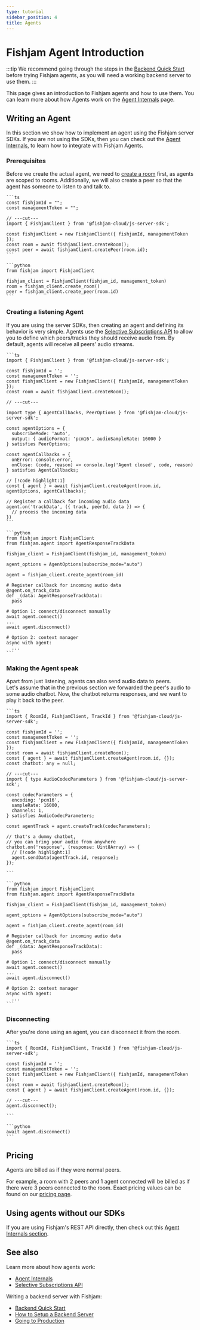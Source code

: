 ```yaml
---
type: tutorial
sidebar_position: 4
title: Agents
---
```



# Fishjam Agent Introduction

:::tip
We recommend going through the steps in the [Backend Quick Start](../tutorials/backend-quick-start)
before trying Fishjam agents, as you will need a working backend server to use them.
:::

This page gives an introduction to Fishjam agents and how to use them.
You can learn more about how Agents work on the [Agent Internals](../explanation/agent-internals) page.

<AgentDefinition />

## Writing an Agent

In this section we show how to implement an agent using the Fishjam server SDKs.
If you are not using the SDKs, then you can check out the [Agent Internals](../explanation/agent-internals#agent-lifecycle), to learn how to integrate with Fishjam Agents.

### Prerequisites

Before we create the actual agent, we need to [create a room](../tutorials/backend-quick-start#step-4-create-a-room) first, as agents are scoped to rooms.
Additionally, we will also create a peer so that the agent has someone to listen to and talk to.

<Tabs groupId="language">
  <TabItem value="ts" label="TypeScript">
  
    ```ts
    const fishjamId = "";
    const managementToken = "";
    
    // ---cut---
    import { FishjamClient } from '@fishjam-cloud/js-server-sdk';

    const fishjamClient = new FishjamClient({ fishjamId, managementToken });
    const room = await fishjamClient.createRoom();
    const peer = await fishjamClient.createPeer(room.id);
    ```

  </TabItem>

  <TabItem value="python" label="Python">

    ```python
    from fishjam import FishjamClient

    fishjam_client = FishjamClient(fishjam_id, management_token)
    room = fishjam_client.create_room()
    peer = fishjam_client.create_peer(room.id)
    ```

  </TabItem>
</Tabs>

### Creating a listening Agent

If you are using the server SDKs, then creating an agent and defining its behavior is very simple.
Agents use the [Selective Subscriptions API](/how-to/features/selective-forwarding.mdx) to allow you to define which peers/tracks they should receive audio from.
By default, agents will receive all peers' audio streams.

<Tabs groupId="language">
  <TabItem value="ts" label="TypeScript">
  
    ```ts
    import { FishjamClient } from '@fishjam-cloud/js-server-sdk';

    const fishjamId = '';
    const managementToken = '';
    const fishjamClient = new FishjamClient({ fishjamId, managementToken });
    const room = await fishjamClient.createRoom();

    // ---cut---

    import type { AgentCallbacks, PeerOptions } from '@fishjam-cloud/js-server-sdk';

    const agentOptions = {
      subscribeMode: 'auto',
      output: { audioFormat: 'pcm16', audioSampleRate: 16000 }
    } satisfies PeerOptions;

    const agentCallbacks = {
      onError: console.error,
      onClose: (code, reason) => console.log('Agent closed', code, reason)
    } satisfies AgentCallbacks;

    // [!code highlight:1]
    const { agent } = await fishjamClient.createAgent(room.id, agentOptions, agentCallbacks);

    // Register a callback for incoming audio data
    agent.on('trackData', ({ track, peerId, data }) => {
      // process the incoming data
    })
    ```

  </TabItem>

  <TabItem value="python" label="Python">

    ```python
    from fishjam import FishjamClient
    from fishjam.agent import AgentResponseTrackData

    fishjam_client = FishjamClient(fishjam_id, management_token)

    agent_options = AgentOptions(subscribe_mode="auto")

    agent = fishjam_client.create_agent(room_id)

    # Register callback for incoming audio data
    @agent.on_track_data
    def _(data: AgentResponseTrackData):
      pass

    # Option 1: connect/disconnect manually
    await agent.connect()
    ...
    await agent.disconnect()

    # Option 2: context manager
    async with agent:
      ...
    ```

  </TabItem>

</Tabs>

### Making the Agent speak

Apart from just listening, agents can also send audio data to peers.  
Let's assume that in the previous section we forwarded the peer's audio to some audio chatbot.
Now, the chatbot returns responses, and we want to play it back to the peer.

<Tabs groupId="language">
  <TabItem value="ts" label="TypeScript">
  
    ```ts
    import { RoomId, FishjamClient, TrackId } from '@fishjam-cloud/js-server-sdk';

    const fishjamId = '';
    const managementToken = '';
    const fishjamClient = new FishjamClient({ fishjamId, managementToken });
    const room = await fishjamClient.createRoom();
    const { agent } = await fishjamClient.createAgent(room.id, {});
    const chatbot: any = null;

    // ---cut---
    import { type AudioCodecParameters } from '@fishjam-cloud/js-server-sdk';

    const codecParameters = {
      encoding: 'pcm16',
      sampleRate: 16000,
      channels: 1,
    } satisfies AudioCodecParameters;

    const agentTrack = agent.createTrack(codecParameters);

    // that's a dummy chatbot,
    // you can bring your audio from anywhere
    chatbot.on('response', (response: Uint8Array) => {
      // [!code highlight:1]
      agent.sendData(agentTrack.id, response);
    });

    ```

  </TabItem>

  <TabItem value="python" label="Python">

    ```python
    from fishjam import FishjamClient
    from fishjam.agent import AgentResponseTrackData

    fishjam_client = FishjamClient(fishjam_id, management_token)

    agent_options = AgentOptions(subscribe_mode="auto")

    agent = fishjam_client.create_agent(room_id)

    # Register callback for incoming audio data
    @agent.on_track_data
    def _(data: AgentResponseTrackData):
      pass

    # Option 1: connect/disconnect manually
    await agent.connect()
    ...
    await agent.disconnect()

    # Option 2: context manager
    async with agent:
      ...
    ```

  </TabItem>

</Tabs>

### Disconnecting

After you're done using an agent, you can disconnect it from the room.

<Tabs groupId="language">
  <TabItem value="ts" label="TypeScript">
  
    ```ts
    import { RoomId, FishjamClient, TrackId } from '@fishjam-cloud/js-server-sdk';

    const fishjamId = '';
    const managementToken = '';
    const fishjamClient = new FishjamClient({ fishjamId, managementToken });
    const room = await fishjamClient.createRoom();
    const { agent } = await fishjamClient.createAgent(room.id, {});

    // ---cut---
    agent.disconnect();

    ```

  </TabItem>

  <TabItem value="python" label="Python">

    ```python
    await agent.disconnect()
    ```

  </TabItem>

</Tabs>

<RememberToDisconnect />

## Pricing

Agents are billed as if they were normal peers.

For example, a room with 2 peers and 1 agent connected will be billed as if there were 3 peers connected to the room.
Exact pricing values can be found on our [pricing page](https://fishjam.io/#pricing).

## Using agents without our SDKs

If you are using Fishjam's REST API directly, then check out this [Agent Internals section](../explanation/agent-internals#step-1-creating-an-agent-in-fishjam).

## See also

Learn more about how agents work:

- [Agent Internals](../explanation/agent-internals)
- [Selective Subscriptions API](/how-to/features/selective-forwarding.mdx)

Writing a backend server with Fishjam:

- [Backend Quick Start](../tutorials/backend-quick-start)
- [How to Setup a Backend Server](../how-to/backend/server-setup)
- [Going to Production](../how-to/backend/production-deployment)
